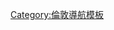 <noinclude>{{NoteTA|G1=UK Places|G2=PoliticiansUK}}</noinclude>
{{Navbox
|name       = 倫敦公園及休憩用地
|state      = {{{state<includeonly>|collapsed</includeonly>}}}
|title      = {{tsl|en|Parks and open spaces in London|倫敦公園及休憩用地}}
|listclass  = hlist
|titlestyle =
|image      = [[File:Aerial view of Hyde Park.jpg|150px]]

|group1 = [[伦敦御苑|御苑]]
|group1style=
|list1 = 
* [[灌木公园|灌木]]
* [[綠園 (公園)|綠園]]
* [[格林威治公園|格林威治]]
* [[海德公园|海德]]
* [[肯辛顿花园|肯辛顿]]
* [[摄政公园|摄政]]
* [[里士满公园|里士满]]
* [[圣詹姆斯公园|圣詹姆斯]]

|group2 = 大型{{tsl|en|urban park|市區公園}}
|group2style= 
|list2 = 
* {{tsl|en|Alexandra Park, London||Alexandra}}
* [[亞諾斯高夫|亞諾斯]]
* {{tsl|en|Barking Park||Barking}}
* {{tsl|en|Barra Hall Park||Barra Hall}}
* [[巴特西公園|巴特西]]
* [[布萊克希斯]]
* {{tsl|en|Brockwell Park||Brockwell}}
* [[伯吉斯公園|伯吉斯]]
* {{tsl|en|Clissold Park||Clissold}}
* {{tsl|en|Crystal Palace Park||Crystal Palace}}
* {{tsl|en|Dulwich Park||Dulwich}}
* {{tsl|en|Enfield Town Park||Enfield Town}}
* [[芬斯伯里公園|芬斯伯里]]
* {{tsl|en|Forster Memorial Park||Forster Memorial}}
* [[漢普斯特德荒野|漢普斯特德]]
* {{tsl|en|London Air Park||Hanworth}}
* [[荷蘭公園|荷蘭]]
* {{tsl|en|Mayesbrook Park||Mayesbrook}}
* {{tsl|en|Mountsfield Park||Mountsfield}}
* {{tsl|en|Old Deer Park||Old Deer}}
* {{tsl|en|Parsloes Park||Parsloes}}
* [[樱草花山]]
* {{tsl|en|Pymmes Park||Pymmes}}
* [[女王公園]]
* [[英女王伊麗莎白二世奧林匹克公園]]
* {{tsl|en|Ravenscourt Park||Ravenscourt}}
* {{tsl|en|Ruskin Park||Ruskin}}
* [[南華克公園]]
* {{tsl|en|Valentines Park||Valentines}}
* [[維多利亞公園 (倫敦)|維多利亞]]
* {{tsl|en|Wandsworth Park||Wandsworth}}
* {{tsl|en|Wanstead Park||Wanstead}}
* {{tsl|en|Waterlow Park||Waterlow Park}}
* {{tsl|en|West Ham Park||West Ham}}
* [[溫布頓公園|溫布頓]]

|group3 = 郊野公園
|group3style=
|list3 = 
* {{tsl|en|Ruislip Woods||Bayhurst Wood}}
* {{tsl|en|Bedfont Lakes Country Park||Bedfont Lakes}}
* {{tsl|en|Belhus Woods Country Park||Belhus Woods}}
* {{tsl|en|Eastbrookend Country Park||Eastbrookend}}
* {{tsl|en|Fairlop Waters Country Park||Fairlop Waters}}
* {{tsl|en|Foots Cray Meadows||Foots Cray}}
* {{tsl|en|Fryent Country Park||Fryent}}
* {{tsl|en|Hainault Forest||Hainault Forest}}
* {{tsl|en|Havering Country Park||Havering}}
* {{tsl|en|High Elms Country Park||High Elms}}
* {{tsl|en|Hornchurch Country Park||Hornchurch}}
* {{tsl|en|Lee Valley Park||Lee Valley}}
* {{tsl|en|South Norwood Country Park||South Norwood}}
* {{tsl|en|Stanmore Country Park, London||Stanmore}}
* {{tsl|en|Stockley Park}}
* [[特倫特公園|特倫特]]

|group4 = {{tsl|en|List of common land in London|倫敦公共用地列表|公共用地}}
|group4style= 
|list4 = 
*{{tsl|en|Barnes Common||Barnes}} 
*[[布萊克希斯]]
*{{tsl|en|Bostall Heath and Woods||Bostall Heath}}
*[[克拉珀姆公地|克拉珀姆]]
*{{tsl|en|Ealing Common||Ealing}}
*{{tsl|en|East Sheen Common||East Sheen}}
*{{tsl|en|Eel Brook Common||Eel Brook}}
*{{tsl|en|Hackney Marshes||Hackney Marshes}}
*{{tsl|en|Hainault Forest||Hainault Forest}}
*{{tsl|en|Ham Common, London||Ham}}
*[[漢普斯特德荒野]]
*{{tsl|en|Hayes Common||Hayes}}
*{{tsl|en|Keston Common||Keston}}
*{{tsl|en|Mitcham Common||Mitcham}}
*{{tsl|en|Monken Hadley Common||Monken Hadley}}
*{{tsl|en|Peckham Rye||Peckham Rye}}
*{{tsl|en|Plumstead Common||Plumstead}}
*{{tsl|en|Stanmore Common||Stanmore}}
*{{tsl|en|Streatham Common||Streatham}}
*{{tsl|en|Sutton Common||Sutton}}
*{{tsl|en|Tooting Commons||Tooting}}
*{{tsl|en|Tylers Common||Tylers}}
*{{tsl|en|Wandsworth Common||Wandsworth}}
*[[溫布頓公地|溫布頓]]
*{{tsl|en|Winn's Common||Winn's}}
*{{tsl|en|Woolwich Common||Woolwich}}
*{{tsl|en|Wormwood Scrubs||Wormwood Scrubs}}

|group5 = {{tsl|en|Village green|村莊綠地}}
|group5style= 
|list5 = 
* {{tsl|en|Camberwell Green||Camberwell}}
* {{tsl|en|Crooked Billet||Crooked Billet}}
* {{tsl|en|Islington Green||Islington}}
* {{tsl|en|Kew Green||Kew}}
* {{tsl|en|Newington Green||Newington}}
* {{tsl|en|Parsons Green (The green)||Parsons}}
* {{tsl|en|Richmond Green||Richmond}}
* {{tsl|en|Shepherd's Bush Green||Shepherd's Bush}}
* {{tsl|en|Turnham Green||Turnham}}

|group6 = 沼澤與濕地
|group6style= 
|list6 = 
* {{tsl|en|Rainham Marshes Nature Reserve||Aveley}}
* {{tsl|en|Crayford Marshes||Crayford}}
* {{tsl|en|Erith Marshes||Erith}}
* {{tsl|en|Hackney Marshes||Hackney}}
* {{tsl|en|Hornchurch Marshes||Hornchurch}}
* {{tsl|en|Ickenham Marsh||Ickenham}}
* {{tsl|en|Ingrebourne Marshes||Ingrebourne}}
* {{tsl|en|Leyton Marshes||Leyton}}
* {{tsl|en|Rainham Marshes||Rainham}}
* {{tsl|en|Tottenham Marshes||Tottenham}}
* {{tsl|en|Walthamstow Marshes||Walthamstow}}
* {{tsl|en|Wennington Marshes||Wennington}}
* {{tsl|en|Woodberry Wetlands||Woodberry Wetlands}}
* [[倫敦濕地中心]]

|group7 = 樹林
|group7style= 
|list7 = 
* {{tsl|en|Bostall Heath and Woods||Bostall}}
* {{tsl|en|Braeburn Park||Braeburn}}
* {{tsl|en|Coldfall Wood||Coldfall}}
* {{tsl|en|Ruislip Woods||Copse}}
* {{tsl|en|Dulwich Wood||Dulwich}}
* [[艾坪森林]]
* {{tsl|en|Grangewood Park||Grangewood Park}}
* {{tsl|en|Highgate Wood||Highgate}}
* {{tsl|en|Lesnes Abbey Woods||Lesnes Abbey}}
* {{tsl|en|Ruislip Woods||Mad Bess}}
* {{tsl|en|Old Park Wood||Old Park}}
* {{tsl|en|Oxleas Wood||Oxleas}}
* {{tsl|en|Ruislip Woods||Park}}
* {{tsl|en|Petts Wood||Petts}}
* {{tsl|en|Queen's Wood||Queen's}}
* {{tsl|en|Russia Dock Woodland||Russia Dock}}
* {{tsl|en|Sydenham Hill Wood||Sydenham Hill}}

|group8 = 庭園
|group8style= 
|list8 = 
* {{tsl|en|Avenue House||Avenue House}}
* {{tsl|en|Belair Park||Belair Park}}
* {{tsl|en|Boston Manor Park||Boston Manor Park}}
* {{tsl|en|Broomfield House||Broomfield House}}
* {{tsl|en|Cannizaro Park||Cannizaro Park}}
* [[奇斯威克宮]]
* {{tsl|en|Danson Park||Danson Park}}
* {{tsl|en|Grovelands Park||Grovelands Park}}
* {{tsl|en|Grove Park (Sutton)||Grove Park}}
* {{tsl|en|Gunnersbury Park||Gunnersbury Park}}
* {{tsl|en|Hall Place||Hall Place}}
* {{tsl|en|Hampton Court Park||Hampton Court Park}}
* {{tsl|en|Hillingdon Court||Hillingdon Court}}
* [[肯伍德宮]]
* {{tsl|en|Lamorbey Park||Lamorbey Park}}
* {{tsl|en|Langtons||Langtons}}
* {{tsl|en|Manor House Gardens||Manor House Gardens}}
* {{tsl|en|Marble Hill Park||Marble Hill Park}}
* {{tsl|en|Morden Hall Park||Morden Hall Park}}
* {{tsl|en|Morden Park||Morden Park}}
* [[奧斯特利公園]]
* [[錫永宮]]
* {{tsl|en|Valence House Museum||Valence House Museum}}
* [[華波公園]]

|group9 = 免費入場
|group9style= 
|list9 = 
* [[邱园]]
* [[倫敦濕地中心]]

|group10 = 社區花園
|group10style= 
|list10 = 
* {{tsl|en|Phoenix Garden||Phoenix Garden}}
}}
<noinclude>{{collapsible option}}[[Category:倫敦導航模板]]</noinclude>